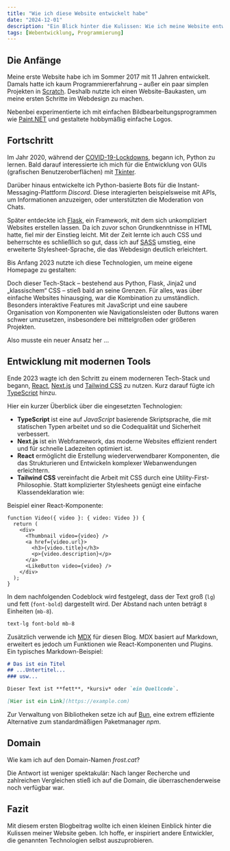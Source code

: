 ```yaml
---
title: "Wie ich diese Website entwickelt habe"
date: "2024-12-01"
description: "Ein Blick hinter die Kulissen: Wie ich meine Website entwickelt habe und welche Technologien ich auf dem Weg gelernt habe."
tags: [Webentwicklung, Programmierung]
---
```


## Die Anfänge

Meine erste Website habe ich im Sommer 2017 mit 11 Jahren entwickelt. Damals hatte ich kaum Programmiererfahrung – außer ein paar simplen Projekten in [Scratch](https://scratch.mit.edu/). Deshalb nutzte ich einen Website-Baukasten, um meine ersten Schritte im Webdesign zu machen.

<ImageWithCaption file="erste-website-header.avif" caption="Meine Rechtschreibung hat sich seitdem ein wenig verbessert..." attribution="© Felix Orosz"/>

Nebenbei experimentierte ich mit einfachen Bildbearbeitungsprogrammen wie [Paint.NET](https://getpaint.net/) und gestaltete hobbymäßig einfache Logos.

## Fortschritt

Im Jahr 2020, während der [COVID-19-Lockdowns](https://www.dw.com/de/chronologie-ausbreitung-des-coronavirus-in-deutschland/a-58003172), begann ich, Python zu lernen. Bald darauf interessierte ich mich für die Entwicklung von GUIs (grafischen Benutzeroberflächen) mit [Tkinter](https://docs.python.org/3/library/tkinter.html).

Darüber hinaus entwickelte ich Python-basierte Bots für die Instant-Messaging-Plattform *Discord*. Diese interagierten beispielsweise mit APIs, um Informationen anzuzeigen, oder unterstützten die Moderation von Chats.

Später entdeckte ich [Flask](https://flask.palletsprojects.com/en/stable/), ein Framework, mit dem sich unkompliziert Websites erstellen lassen. Da ich zuvor schon Grundkenntnisse in HTML hatte, fiel mir der Einstieg leicht. Mit der Zeit lernte ich auch CSS und beherrschte es schließlich so gut, dass ich auf [SASS](https://sass-lang.com/) umstieg, eine erweiterte Stylesheet-Sprache, die das Webdesign deutlich erleichtert.

Bis Anfang 2023 nutzte ich diese Technologien, um meine eigene Homepage zu gestalten:

<ImageWithCaption file="website-anfang-2023.avif" caption="Meine frühere Website Anfang 2023" attribution="© Felix Orosz"/>

Doch dieser Tech-Stack – bestehend aus Python, Flask, Jinja2 und „klassischem“ CSS – stieß bald an seine Grenzen. Für alles, was über einfache Websites hinausging, war die Kombination zu umständlich. Besonders interaktive Features mit JavaScript und eine saubere Organisation von Komponenten wie Navigationsleisten oder Buttons waren schwer umzusetzen, insbesondere bei mittelgroßen oder größeren Projekten.

Also musste ein neuer Ansatz her ...

## Entwicklung mit modernen Tools

Ende 2023 wagte ich den Schritt zu einem moderneren Tech-Stack und begann, [React](https://react.dev/), [Next.js](https://nextjs.org/) und [Tailwind CSS](https://tailwindcss.com/) zu nutzen. Kurz darauf fügte ich [TypeScript](https://www.typescriptlang.org/) hinzu.

Hier ein kurzer Überblick über die eingesetzten Technologien:

- **TypeScript** ist eine auf *JavaScript* basierende Skriptsprache, die mit statischen Typen arbeitet und so die Codequalität und Sicherheit verbessert.
- **Next.js** ist ein Webframework, das moderne Websites effizient rendert und für schnelle Ladezeiten optimiert ist.
- **React** ermöglicht die Erstellung wiederverwendbarer Komponenten, die das Strukturieren und Entwickeln komplexer Webanwendungen erleichtern.
- **Tailwind CSS** vereinfacht die Arbeit mit CSS durch eine Utility-First-Philosophie. Statt komplizierter Stylesheets genügt eine einfache Klassendeklaration wie:

Beispiel einer React-Komponente:

```tsx
function Video({ video }: { video: Video }) {
  return (
    <div>
      <Thumbnail video={video} />
      <a href={video.url}>
        <h3>{video.title}</h3>
        <p>{video.description}</p>
      </a>
      <LikeButton video={video} />
    </div>
  );
}
```

In dem nachfolgenden Codeblock wird festgelegt, dass der Text groß (`lg`) und fett (`font-bold`) dargestellt wird. Der Abstand nach unten beträgt `8` Einheiten (`mb-8`).

```css
text-lg font-bold mb-8
```

Zusätzlich verwende ich [MDX](https://mdxjs.com/) für diesen Blog. MDX basiert auf Markdown, erweitert es jedoch um Funktionen wie React-Komponenten und Plugins. Ein typisches Markdown-Beispiel:

```md
# Das ist ein Titel
## ...Untertitel...
### usw...

Dieser Text ist **fett**, *kursiv* oder `ein Quellcode`.

[Hier ist ein Link](https://example.com)
```

Zur Verwaltung von Bibliotheken setze ich auf [Bun](https://bun.sh/), eine extrem effiziente Alternative zum standardmäßigen Paketmanager *npm*.

## Domain

Wie kam ich auf den Domain-Namen *frost.cat*?

Die Antwort ist weniger spektakulär: Nach langer Recherche und zahlreichen Vergleichen stieß ich auf die Domain, die überraschenderweise noch verfügbar war. 

## Fazit

Mit diesem ersten Blogbeitrag wollte ich einen kleinen Einblick hinter die Kulissen meiner Website geben. Ich hoffe, er inspiriert andere Entwickler, die genannten Technologien selbst auszuprobieren.

